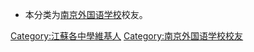 *本分类为[[南京外国语学校|南京外国语学校]]校友。

[[Category:江蘇各中學維基人|Category:江蘇各中學維基人]]
[[Category:南京外国语学校校友|Category:南京外国语学校校友]]